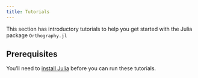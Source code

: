```yaml
---
title: Tutorials
---
```



This section has introductory tutorials to help you get started with the Julia package `Orthography.jl`


## Prerequisites

You’ll need to [install Julia](https://julialang.org/downloads/) before you can run these tutorials.